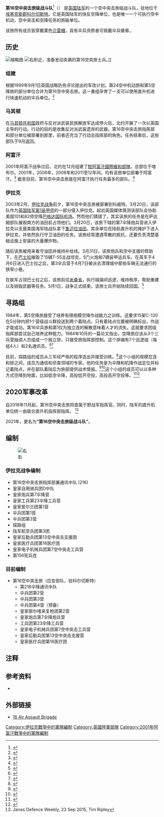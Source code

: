 {{Infobox military unit|unit_name=第16空中突击旅级战斗队|名稱=第16空中突击旅级战斗队|image=[[File:16AAB_new.svg|center]]|圖片=[./File:16AAB_new.svg [[File:16AAB_new.svg|链接=]]]|caption=第16空中突击旅级战斗队徽章|圖片說明=第16空中突击旅级战斗队徽章|dates=1999年至今|時期=1999年至今|country={{GBR}}|branch={{flagicon image|Flag of the British Army (1938-present).svg}}[[英国陆军|英国陆军]]|role=空中突击|功能=[[Air_assault|空中突击]]|size=8000人|規模=8000人|駐地=[[英国|英国]]{{Link-en|科尔切斯特基地|Colchester Garrison|}}|battles=阿富汗战争<div>伊拉克战争</div>}}'''第16空中突击旅级战斗队'''<ref>{{cite web|url=https://www.army.mod.uk/who-we-are/formations-divisions-brigades/16-air-assault-brigade-combat-team/|title=16 Air Assault Brigade Combat Team|publisher=[[英国国防部|英国国防部]]}}</ref>（{{lang-en|16 Air Assault Brigade Combat Team}}） 是[[英国陆军|英国陆军]]的一个空中突击旅级战斗队，驻地位于[[埃塞克斯郡|埃塞克斯郡]][[科尔切斯特|科尔切斯特]]。它是英国陆军的快反空降单位，也是唯一一个可执行空中机动，空中突击和空降任务的旅級单位。

该旅所有成员皆穿戴栗色[[贝雷帽|贝雷帽]]，具有伞兵资质者可佩戴伞兵徽章。

== 历史 ==
[[File:16_Air_Assault_Brigade_-_Exercise_Wessex_Storm_-_Salisbury_Plain.jpg|缩略图]]
[[File:Land_Rover_Defender_110_patrol_vehicles.jpg|右]]附近，准备发动突袭的第16空突旅士兵。]]

=== 组建 ===
根据1999年9月1日英国战略防务评论提出的军改计划，第24空中机动旅和第5空降旅的部分单位合并为第16空中突击旅。这一重组孕育了一支可以使用直升机进行快速机动的伞兵单位。<ref name="4thd">{{cite web|url=http://www.army.mod.uk/structure/2082.aspx|title=4th Division|accessdate=19 June 2010|publisher=[[Ministry_of_Defence_(United_Kingdom)|Ministry of Defence (United Kingdom)]]|archiveurl=https://web.archive.org/web/20100731145948/http://www.army.mod.uk/structure/2082.aspx|archivedate=31 July 2010 <!--Added by DASHBot-->}}</ref>

=== 马其顿 ===
在[[马其顿共和国|马其顿共和国]]政府与反对派武装民族解放军达成停火后，北约开展了一次以英国主导的行动。行动的目的是收集反对派武装遗弃的武器。第16空中突击旅指挥部和部分单位被部署到那里，前者还充当了行动总指挥部的角色。任务结束后，这些部队于9月返回。

=== 阿富汗 ===
2001年阿富汗战争过后，北约在12月组建了[[駐阿富汗國際維和部隊|駐阿富汗國際維和部隊]]，总部位于喀布尔。2001年，2006年，2008年和2011至12年间，均有该旅单位部署于阿富汗。<ref>{{cite news|url=https://www.gov.uk/government/news/thousands-welcome-16-air-assault-brigade-home-from-afghanistan|title=Thousands welcome 16 Air Assault Brigade home from Afghanistan|date=8 June 2011|publisher=[[Ministry_of_Defence_(United_Kingdom)|Ministry of Defence]]}}</ref> 截至目前，第16空中突击旅是在阿富汗执行任务最多的部队。<ref name="mod">{{cite web|url=http://www.army.mod.uk/structure/28211.aspx|title=16 Air Assault Brigade|accessdate=18 June 2010|publisher=[[Ministry_of_Defence_(United_Kingdom)|Ministry of Defence (United Kingdom)]]|archive-url=https://web.archive.org/web/20121018112902/https://www.army.mod.uk/structure/28211.aspx|archive-date=2012-10-18|dead-url=yes}}</ref>

=== 伊拉克 ===
2003年2月，[[伊拉克战争|伊拉克战争]]前夕，第16空中突击旅被部署到科威特。3月20日，该部队作为[[英国陆军第1装甲师|英国陆军第1装甲师]]的一部分侵入伊拉克。起初英国媒体猜测该部队会协助美国101和82师空降[[巴格达国际机场|巴格达国际机场]]。然而他们猜错了。其实该旅的任务是在萨达姆部队摧毁南方的油田前占领他们。3月20日，该旅下辖的第7伞降炮兵营进入伊拉克以支援美国海军陆战队拿下[[鲁迈拉油田|鲁迈拉油田]]。其余单位在陆航直升机的掩护下进入伊拉克，并依然执行守卫油田的任务。该旅经常遭遇零散的抵抗，还要负责清楚基础设施上安装的大量爆炸物。

随后该旅被用来看守油田并维持补给线。3月31日，该旅炮兵和空中支援的帮助下，在[[巴士拉|巴士拉]]摧毁了15辆T-55主战坦克，5门火炮和7辆装甲运兵车。在英军于4月6日进入巴士拉之后，第3伞兵营于4月7日被派去清理城中那些车辆无法通行的狭窄小巷。

在联军占领巴士拉之后，该旅前往[[米桑省|米桑省]]，执行城镇间巡逻，维持秩序，帮助重建以及销毁武器等任务。5月1日，战争正式结束，该旅士兵开始陆续回国。<ref>{{cite web|url=http://www.telegraph.co.uk/news/worldnews/middleeast/iraq/1434138/Men-who-made-the-ultimate-sacrifice.html|title=Men who made the ultimate sacrifice|accessdate=2015-11-01|date=2003-06-26|publisher=每日电讯报}}</ref>

== 寻路组 ==
1984年，第5空降旅接受了培养有限规模空降作战能力之训练。这要求15架C-130在5分钟内把1个营级战斗群投送到两个着陆点。只有着陆点位置被明确标出，作战才能成功。第16伞兵旅和第1仅为独立连的解散意味着人才的流失。这就要求团级指挥部尝试自己培养这种能力。1984年10月的一篇论文指出，空降旅应该从3个三兵营抽调人员组成一个独立排，只接受旅指挥部控制。这个排编有7个巡逻组（每组4人）和2名通讯员。<ref>{{cite web|url=http://www.paradata.org.uk/article/4383/related/32185|title=The Formation of Pathfinder Platoon for 5 Airborne Brigade|accessdate=2014-10-25|publisher=|archive-url=https://web.archive.org/web/20141025211940/http://www.paradata.org.uk/article/4383/related/32185|archive-date=2014-10-25|dead-url=yes}}</ref><ref>{{cite book|url=http://www.amazon.com/Pathfinder-Special-Forces-Mission-Behind/dp/1409129020/ref=sr_1_1?ie=UTF8&qid=1398715695&sr=8-1&keywords=pathfinders+special|title=Pathfinder: A Special Forces Mission Behind Enemy Lines|last=Blakely|first=David|publisher=Orion Publishing|year=2013}}</ref>

目前，探路组的成员从三军经严格的程序选出并接受训练。<ref name="autogenerated1969">{{cite web|url=http://www.mod.uk/DefenceInternet/DefenceNews/MilitaryOperations/WarrantOfficerClass1rsmDarrenChantSergeantMatthewTelfordAndGuardsmanJamesMajorKilledInAfghanistan.htm|title=Warrant Officer Class 1 (RSM) Darren Chant, Sergeant Matthew Telford and Guardsman James Major killed in Afghanistan|accessdate=2010-08-02|archiveurl=https://web.archive.org/web/20100814061505/http://www.mod.uk/DefenceInternet/DefenceNews/MilitaryOperations/WarrantOfficerClass1rsmDarrenChantSergeantMatthewTelfordAndGuardsmanJamesMajorKilledInAfghanistan.htm|archivedate=2010-08-14|quote=WO1 (RSM) Chant was born in Walthamstow on 5 September 1969. He completed his basic training at the Guards Depot, Pirbright, in 1986 and was deployed to South Armagh, Northern Ireland, in 1993. After an attachment to the Pathfinder Platoon from 1997 to 1999, he returned to the 1st Battalion Grenadier Guards}}</ref>这个小组的规模在连和排之间，成员为通信和侦查领域的专家。他的任务是为伞降和机降作战定位并标记着陆点，并在部队着陆后为旅部提供战术情报。<ref name="autogenerated1969">{{cite web|url=http://www.mod.uk/DefenceInternet/DefenceNews/MilitaryOperations/WarrantOfficerClass1rsmDarrenChantSergeantMatthewTelfordAndGuardsmanJamesMajorKilledInAfghanistan.htm|title=Warrant Officer Class 1 (RSM) Darren Chant, Sergeant Matthew Telford and Guardsman James Major killed in Afghanistan|accessdate=2010-08-02|archiveurl=https://web.archive.org/web/20100814061505/http://www.mod.uk/DefenceInternet/DefenceNews/MilitaryOperations/WarrantOfficerClass1rsmDarrenChantSergeantMatthewTelfordAndGuardsmanJamesMajorKilledInAfghanistan.htm|archivedate=2010-08-14|quote=WO1 (RSM) Chant was born in Walthamstow on 5 September 1969. He completed his basic training at the Guards Depot, Pirbright, in 1986 and was deployed to South Armagh, Northern Ireland, in 1993. After an attachment to the Pathfinder Platoon from 1997 to 1999, he returned to the 1st Battalion Grenadier Guards}}</ref><ref>{{cite news|url=http://news.bbc.co.uk/1/hi/uk/2677291.stm|title=Fact file: 16 Air Assault Brigade|date=2003-02-26|publisher=''[[BBC新闻|BBC新闻]]''|accessdate=18 June 2010}}</ref>这个小组的成员可以以多种方式空降到地面，比如低空伞降，高投低开空投，高投高开空投等。<ref>{{cite web|url=http://www.paradata.org.uk/units/pathfinder-platoon|title=Paradata|accessdate=2014-10-25|publisher=|archive-url=https://web.archive.org/web/20141025211745/http://www.paradata.org.uk/units/pathfinder-platoon|archive-date=2014-10-25|dead-url=yes}}</ref><ref>{{cite news|url=http://www.telegraph.co.uk/news/uknews/1486875/RAF-not-good-enough-for-SAS-parachute-training.html|title=RAF 'not good enough' for SAS parachute training|last=Harding|first=Thomas|date=2005-01-01|work=每日电讯报|accessdate=2010-06-18|location=London}}</ref>

== 2020军事改革 ==
自2016年11月起，第16空中突击旅将直属于野战军指挥官。同时，陆军的直升机单位统一由联合直升机指挥部指挥。
<ref>Janes Defence Weekly, 23 Sep 2015, Tim Ripley</ref>

2021年，更名为'''“第16空中突击旅级战斗队”'''。
== 编制 ==
[[File:16th_Air_Assault_Brigade_(UK).png|右]]

=== 伊拉克战争编制 ===
* 第16空中突击旅指挥部兼通讯中队 (216)
* 皇家自用骑兵团D中队
* 皇家炮兵第7伞降营
* 皇家工兵第23伞降工兵营
* 皇家爱尔兰团第1营
* 伞兵团第1营
* 伞兵团第3营
* 探路组
* 陆军航空兵团第3团
* 皇家后勤兵团第13空中突击支援团
* 皇家医疗兵团第16医疗团
* 皇家电子机械兵团第7空中突击工兵营
* 第156宪兵连

=== 目前编制 ===
* 第16空中突击旅（应变部队，驻科尔切斯特）
** 第216伞降通讯中队
** 伞兵团第2营
** 伞兵团第3营
** 伞兵团第4营（预备）
** 皇家廓尔喀来复枪团第2营
** 皇家炮兵第7伞降炮兵营
** 工兵团第23伞降工兵营
** 皇家电子机械兵团第7空中突击工兵营
** 皇家后勤兵团第13空中突击支援营
** 皇家医疗兵团第16医疗团


== 注释 ==
{{Reflist|40em}}

== 参考资料 ==
* {{Cite book|title=The Paras 1940–84, Volume 1 of Elite series|last=Ferguson|first=Gregory|publisher=Osprey Publishing|year=1984|isbn=0-85045-573-1|location=Oxford, UK}}

== 外部链接 ==
* [https://web.archive.org/web/20121018112902/https://www.army.mod.uk/structure/28211.aspx 16 Air Assault Brigade]
[[Category:伊拉克戰爭中的軍隊編制|Category:伊拉克戰爭中的軍隊編制]]
[[Category:英國陸軍部隊|Category:英國陸軍部隊]]
[[Category:2001年阿富汗戰爭中的軍隊編制|Category:2001年阿富汗戰爭中的軍隊編制]]